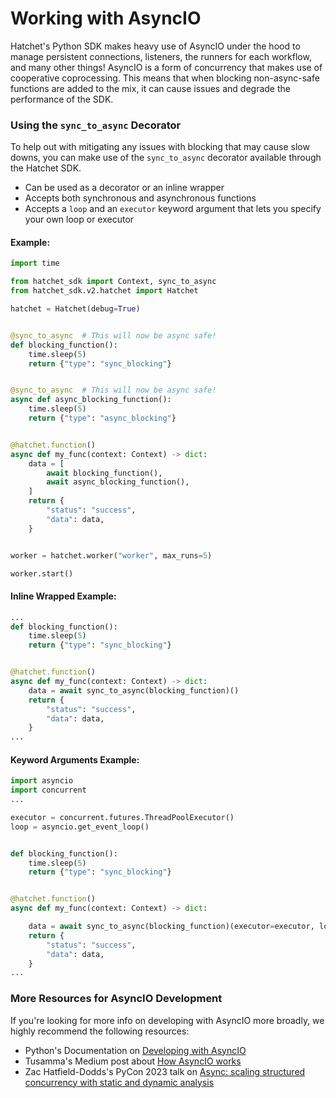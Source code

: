 # Working with AsyncIO

Hatchet's Python SDK makes heavy use of AsyncIO under the hood to manage persistent connections,
listeners, the runners for each workflow, and many other things! AsyncIO is a form of concurrency
that makes use of cooperative coprocessing. This means that when blocking non-async-safe functions
are added to the mix, it can cause issues and degrade the performance of the SDK.

### Using the `sync_to_async` Decorator

To help out with mitigating any issues with blocking that may cause slow downs, you can make use of
the `sync_to_async` decorator available through the Hatchet SDK.

- Can be used as a decorator or an inline wrapper
- Accepts both synchronous and asynchronous functions
- Accepts a `loop` and an `executor` keyword argument that lets you specify your own loop or executor

#### Example:

```py
import time

from hatchet_sdk import Context, sync_to_async
from hatchet_sdk.v2.hatchet import Hatchet

hatchet = Hatchet(debug=True)


@sync_to_async  # This will now be async safe!
def blocking_function():
    time.sleep(5)
    return {"type": "sync_blocking"}


@sync_to_async  # This will now be async safe!
async def async_blocking_function():
    time.sleep(5)
    return {"type": "async_blocking"}


@hatchet.function()
async def my_func(context: Context) -> dict:
    data = [
        await blocking_function(),
        await async_blocking_function(),
    ]
    return {
        "status": "success",
        "data": data,
    }


worker = hatchet.worker("worker", max_runs=5)

worker.start()
```

#### Inline Wrapped Example:

```py
...
def blocking_function():
    time.sleep(5)
    return {"type": "sync_blocking"}


@hatchet.function()
async def my_func(context: Context) -> dict:
    data = await sync_to_async(blocking_function)()
    return {
        "status": "success",
        "data": data,
    }
...
```

#### Keyword Arguments Example:

```py
import asyncio
import concurrent
...

executor = concurrent.futures.ThreadPoolExecutor()
loop = asyncio.get_event_loop()


def blocking_function():
    time.sleep(5)
    return {"type": "sync_blocking"}


@hatchet.function()
async def my_func(context: Context) -> dict:

    data = await sync_to_async(blocking_function)(executor=executor, loop=loop)
    return {
        "status": "success",
        "data": data,
    }
...
```

### More Resources for AsyncIO Development

If you're looking for more info on developing with AsyncIO more broadly, we highly recommend the following
resources:

- Python's Documentation on [Developing with
  AsyncIO](https://docs.python.org/3/library/asyncio-dev.html)
- Tusamma's Medium post about [How AsyncIO
  works](https://medium.com/@tssovi/how-does-asyncio-works-f5386316b7fa)
- Zac Hatfield-Dodds's PyCon 2023 talk on [Async: scaling structured concurrency with static and dynamic analysis](https://www.youtube.com/watch?v=FrpUb6OEbcc)

